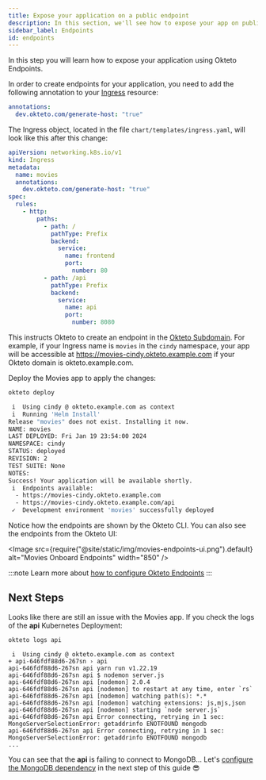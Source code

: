 ```yaml
---
title: Expose your application on a public endpoint
description: In this section, we'll see how to expose your app on public endpoints
sidebar_label: Endpoints
id: endpoints
---
```



In this step you will learn how to expose your application using Okteto Endpoints.

In order to create endpoints for your application, you need to add the following annotation to your [Ingress](https://github.com/okteto/movies/blob/main/chart/templates/ingress.yaml) resource:

```yaml title="ingress.yaml"
annotations:
  dev.okteto.com/generate-host: "true"
```

The Ingress object, located in the file `chart/templates/ingress.yaml`, will look like this after this change:

```yaml title="ingress.yaml"
apiVersion: networking.k8s.io/v1
kind: Ingress
metadata:
  name: movies
  annotations:
    dev.okteto.com/generate-host: "true"
spec:
  rules:
    - http:
        paths:
          - path: /
            pathType: Prefix
            backend:
              service:
                name: frontend
                port:
                  number: 80
          - path: /api
            pathType: Prefix
            backend:
              service:
                name: api
                port:
                  number: 8080
```

This instructs Okteto to create an endpoint in the [Okteto Subdomain](self-hosted/helm-configuration.mdx#subdomain).
For example, if your Ingress name is `movies` in the `cindy` namespace, your app will be accessible at https://movies-cindy.okteto.example.com if your Okteto domain is okteto.example.com.

Deploy the Movies app to apply the changes:

```bash
okteto deploy
```

```bash
 i  Using cindy @ okteto.example.com as context
 i  Running 'Helm Install'
Release "movies" does not exist. Installing it now.
NAME: movies
LAST DEPLOYED: Fri Jan 19 23:54:00 2024
NAMESPACE: cindy
STATUS: deployed
REVISION: 2
TEST SUITE: None
NOTES:
Success! Your application will be available shortly.
 i  Endpoints available:
  - https://movies-cindy.okteto.example.com
  - https://movies-cindy.okteto.example.com/api
 ✓  Development environment 'movies' successfully deployed
```

Notice how the endpoints are shown by the Okteto CLI. You can also see the endpoints from the Okteto UI:

<Image
  src={require("@site/static/img/movies-endpoints-ui.png").default}
  alt="Movies Onboard Endpoints"
  width="850"
/>

:::note
Learn more about [how to configure Okteto Endpoints](core/endpoints/automatic-ssl.mdx)
:::

## Next Steps

Looks like there are still an issue with the Movies app. If you check the logs of the **api** Kubernetes Deployment:

```bash
okteto logs api
```

```
 i  Using cindy @ okteto.example.com as context
+ api-646fdf88d6-267sn › api
api-646fdf88d6-267sn api yarn run v1.22.19
api-646fdf88d6-267sn api $ nodemon server.js
api-646fdf88d6-267sn api [nodemon] 2.0.4
api-646fdf88d6-267sn api [nodemon] to restart at any time, enter `rs`
api-646fdf88d6-267sn api [nodemon] watching path(s): *.*
api-646fdf88d6-267sn api [nodemon] watching extensions: js,mjs,json
api-646fdf88d6-267sn api [nodemon] starting `node server.js`
api-646fdf88d6-267sn api Error connecting, retrying in 1 sec: MongoServerSelectionError: getaddrinfo ENOTFOUND mongodb
api-646fdf88d6-267sn api Error connecting, retrying in 1 sec: MongoServerSelectionError: getaddrinfo ENOTFOUND mongodb
...
```

You can see that the **api** is failing to connect to MongoDB... Let's [configure the MongoDB dependency](dependencies.mdx) in the next step of this guide 😎
